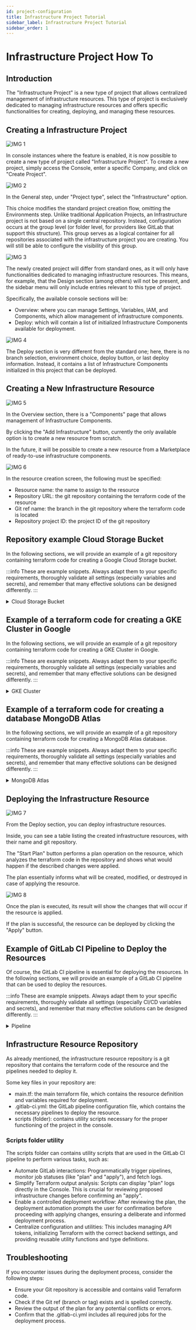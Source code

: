 ```yaml
---
id: project-configuration
title: Infrastructure Project Tutorial
sidebar_label: Infrastructure Project Tutorial
sidebar_order: 1
---
```



# Infrastructure Project How To

## Introduction
The "Infrastructure Project" is a new type of project that allows centralized management of infrastructure resources.
This type of project is exclusively dedicated to managing infrastructure resources and offers specific functionalities for creating, deploying, and managing these resources.

## Creating a Infrastructure Project

![IMG 1](./img/1.png)

In console instances where the feature is enabled, it is now possible to create a new type of project called "Infrastructure Project".
To create a new project, simply access the Console, enter a specific Company, and click on "Create Project".

![IMG 2](./img/2.png)

In the General step, under "Project type", select the "Infrastructure" option.

This choice modifies the standard project creation flow, omitting the Environments step. Unlike traditional Application Projects, an Infrastructure project is not based on a single central repository. Instead, configuration occurs at the group level (or folder level, for providers like GitLab that support this structure). This group serves as a logical container for all repositories associated with the infrastructure project you are creating. You will still be able to configure the visibility of this group.

![IMG 3](./img/3.png)

The newly created project will differ from standard ones, as it will only have functionalities dedicated to managing infrastructure resources.
This means, for example, that the Design section (among others) will not be present, and the sidebar menu will only include entries relevant to this type of project.

Specifically, the available console sections will be:
- Overview: where you can manage Settings, Variables, IAM, and Components, which allow management of infrastructure components.
- Deploy: which will contain a list of initialized Infrastructure Components available for deployment.

![IMG 4](./img/4.png)

The Deploy section is very different from the standard one; here, there is no branch selection, environment choice, deploy button, or last deploy information.
Instead, it contains a list of Infrastructure Components initialized in this project that can be deployed.

## Creating a New Infrastructure Resource

![IMG 5](./img/5.png)

In the Overview section, there is a "Components" page that allows management of Infrastructure Components.

By clicking the "Add Infrastructure" button, currently the only available option is to create a new resource from scratch.

In the future, it will be possible to create a new resource from a Marketplace of ready-to-use infrastructure components.

![IMG 6](./img/6.png)

In the resource creation screen, the following must be specified:
- Resource name: the name to assign to the resource
- Repository URL: the git repository containing the terraform code of the resource
- Git ref name: the branch in the git repository where the terraform code is located
- Repository project ID: the project ID of the git repository

## Repository example Cloud Storage Bucket

In the following sections, we will provide an example of a git repository containing terraform code for creating a Google Cloud Storage bucket.

:::info
These are example snippets. Always adapt them to your specific requirements, thoroughly validate all settings (especially variables and secrets), and remember that many effective solutions can be designed differently.
:::

<details>
<summary>Cloud Storage Bucket</summary>
<p>

```
# Specify the Google Cloud provider
provider "google" {
  project = "my-gcp-project-123"   # Example GCP project ID
  region  = "europe-west3"         # Example default region
}

# Create a Google Cloud Storage bucket
resource "google_storage_bucket" "demo_bucket" {
  name          = "tf-demo-bucket-xyz"  # Example unique global bucket name
  location      = "EUROPE-WEST3"        # Example bucket location (region)
  storage_class = "NEARLINE"            # Example storage class

  # Enable or disable object versioning
  versioning {
    enabled = true   # Enable versioning to keep object history
  }

  # Lifecycle rule to transition or delete old objects
  lifecycle_rule {
    action {
      type = "SetStorageClass"  # Transition objects to a cheaper storage class
      storage_class = "COLDLINE"
    }
    condition {
      age = 30                   # Apply transition after objects are older than 30 days
    }
  }
}
```

</p>
</details>

## Example of a terraform code for creating a GKE Cluster in Google

In the following sections, we will provide an example of a git repository containing terraform code for creating a GKE Cluster in Google.

:::info
These are example snippets. Always adapt them to your specific requirements, thoroughly validate all settings (especially variables and secrets), and remember that many effective solutions can be designed differently.
:::


<details>
<summary>GKE Cluster</summary>
<p>

```
# Configure the Google Cloud provider provider
provider "google" {
  project = "my-gcp-project-123"   # Replace with your GCP project ID
  region  = "europe-west3"         # Default region for resources
}

# Create a GKE cluster without the default node pool
resource "google_container_cluster" "demo_gke" {
  name                     = "tf-demo-gke-cluster"  # Cluster name
  location                 = "europe-west3"         # Cluster location (region or zone)
  remove_default_node_pool = true                   # We’ll create a custom node pool below

  networking {
    network = "default"                             # Use the default VPC; for a custom network, reference a google_compute_network resource
  }

  # Enable Kubernetes API services
  addons_config {
    http_load_balancing {}
    horizontal_pod_autoscaling {}
  }
}

# Create a dedicated node pool for the cluster
resource "google_container_node_pool" "demo_nodes" {
  name       = "tf-demo-node-pool"
  cluster    = google_container_cluster.demo_gke.name
  location   = google_container_cluster.demo_gke.location
  node_count = 3                                            # Number of VM instances in this pool

  node_config {
    machine_type = "e2-medium"                              # VM size
    oauth_scopes = [
      "https://www.googleapis.com/auth/cloud-platform",     # Full access to GCP APIs (consider narrower scopes for production)
    ]
    labels = {
      env = "demo"
    }
    tags = ["k8s-node"]
  }

  # Auto-upgrade and auto-repair for node instances
  management {
    auto_upgrade = true
    auto_repair  = true
  }
}

```

</p>
</details>

## Example of a terraform code for creating a database MongoDB Atlas

In the following sections, we will provide an example of a git repository containing terraform code for creating a MongoDB Atlas database.

:::info
These are example snippets. Always adapt them to your specific requirements, thoroughly validate all settings (especially variables and secrets), and remember that many effective solutions can be designed differently.
:::

<details>
<summary>MongoDB Atlas</summary>
<p>

```
## Configure the MongoDB Atlas provider
provider "mongodbatlas" {
  # IMPORTANT: Replace with your actual API keys.
  # For better security, consider using environment variables:
  # export MONGODB_ATLAS_PUBLIC_KEY="your_public_key"
  # export MONGODB_ATLAS_PRIVATE_KEY="your_private_key"
  public_key  = "<ATLAS_PUBLIC_KEY>"  # Your Atlas API public key
  private_key = "<ATLAS_PRIVATE_KEY>" # Your Atlas API private key
}

# Create an Atlas Project
resource "mongodbatlas_project" "demo_project" {
  name   = "tf-demo-project"  # Logical name of your project
  # IMPORTANT: Replace with your actual Atlas Organization ID.
  # For better security, consider using environment variables:
  # export MONGODB_ATLAS_ORG_ID="your_org_id"
  org_id = "<ATLAS_ORG_ID>" # Your Atlas Organization ID
}

# Create an Atlas MongoDB cluster
resource "mongodbatlas_cluster" "demo_cluster" {
  project_id                  = mongodbatlas_project.demo_project.id
  name                        = "tf-demo-cluster"           # Unique cluster name
  provider_name               = "AWS"                       # Cloud provider for the cluster (e.g., AWS, GCP, AZURE)
  provider_region_name        = "EU_CENTRAL_1"              # Region (e.g., EU_CENTRAL_1 for Frankfurt on AWS)
  provider_instance_size_name = "M10"                       # Cluster tier (e.g., M10, M20, M30)
  backup_enabled              = true                        # Enable continuous backups

  # (Optional) Specify advanced settings
  replication_factor          = 3                           # Number of nodes in replica set
  disk_size_gb                = 20                          # Storage per node
  auto_scaling_disk_gb_enabled = true                      # Enable disk auto-scaling

  # For M10 and higher tiers, auto_scaling_compute_enabled might also be desired for compute scaling
  # auto_scaling_compute_enabled = true
  # provider_auto_scaling_compute_min_instance_size = "M10"
  # provider_auto_scaling_compute_max_instance_size = "M20"
}

# Create a database user for your application
resource "mongodbatlas_database_user" "app_user" {
  username           = "tf_app_user"
  # IMPORTANT: Replace with a strong, unique password. DO NOT commit this in plain text.
  # Consider using environment variables or a secrets manager.
  password           = "<STRONG_PASSWORD>"
  project_id         = mongodbatlas_project.demo_project.id
  roles {
    role_name       = "readWrite"
    database_name   = "admin" # Consider limiting to a specific database for production
  }
  auth_database_name = "admin" # The authentication database for the user
  labels = {
    env = "demo"
  }
}

```
</p>
</details>

## Deploying the Infrastructure Resource

![IMG 7](./img/7.png)

From the Deploy section, you can deploy infrastructure resources.

Inside, you can see a table listing the created infrastructure resources, with their name and git repository.

The "Start Plan" button performs a plan operation on the resource, which analyzes the terraform code in the repository and shows what would happen if the described changes were applied.

The plan essentially informs what will be created, modified, or destroyed in case of applying the resource.

![IMG 8](./img/8.png)

Once the plan is executed, its result will show the changes that will occur if the resource is applied.

If the plan is successful, the resource can be deployed by clicking the "Apply" button.

## Example of GitLab CI Pipeline to Deploy the Resources

Of course, the GitLab CI pipeline is essential for deploying the resources. In the following sections, we will provide an example of a GitLab CI pipeline that can be used to deploy the resources.

:::info
These are example snippets. Always adapt them to your specific requirements, thoroughly validate all settings (especially CI/CD variables and secrets), and remember that many effective solutions can be designed differently.
:::

<details>
<summary>Pipeline</summary>
<p>

```
# GitLab CI/CD OpenTofu Pipeline: Your Lean Starting Point
#
# Hey there! This pipeline is your foundation for automating OpenTofu with GitLab.
# We're covering the essentials: validating your code, planning changes, and
# applying them safely.
#
# Before you dive in, a few key things you'll need to tailor:
#
# 1. OpenTofu Version: Find `image: ghcr.io/opentofu/opentofu:1.8.2` and set your team's version.
# 2. Cloud Provider Authentication: This is crucial! Look for the `CRITICAL: Cloud Provider Authentication`
#    section in `before_script`. You'll need to add your specific cloud login steps there.
# 3. .opentofu.rc (Optional): If you use a custom `.opentofu.rc` for things like private provider
#    registries, you can load it using the `TF_CONFIG_RC_CONTENT` CI/CD variable.
# 4. Target Workspace: We use `TF_WORKSPACE` (defaulting to "default"). Set this as a CI/CD
#    variable in GitLab to switch between environments like 'dev', 'staging', or 'production'.

workflow:
  rules:
    - if: $CI_COMMIT_BRANCH
    - if: $CI_MERGE_REQUEST_ID

default:
  image: ghcr.io/opentofu/opentofu:1.8.2 # SET YOUR PREFERRED OPENTOFU VERSION HERE

  before_script:
    - |
      if [ -n "${TF_CONFIG_RC_CONTENT}" ]; then
        echo "${TF_CONFIG_RC_CONTENT}" > "${HOME}/.opentofu.rc" # Changed to .opentofu.rc
        echo "INFO: OpenTofu CLI configuration (.opentofu.rc) applied from CI/CD variable." # Changed message
      fi
    - |
      echo "INFO: Preparing for cloud provider authentication..."
      # --- YOUR AUTHENTICATION SCRIPT GOES HERE ---
      # Example for Google Cloud using a Service Account JSON key:
      # if [ -n "${GCP_SA_KEY_JSON}" ]; then
      #   echo "${GCP_SA_KEY_JSON}" > /tmp/gcp-sa-key.json
      #   export GOOGLE_APPLICATION_CREDENTIALS="/tmp/gcp-sa-key.json"
      #   echo "INFO: GCP authentication configured."
      # else
      #   echo "ERROR: GCP_SA_KEY_JSON CI/CD variable not set. Cloud operations will likely fail."
      #   exit 1
      # fi
      # --- END OF YOUR AUTHENTICATION SCRIPT ---

variables:
  TF_IN_AUTOMATION: "true"
  TF_WORKSPACE: "default"
  GIT_DEPTH: 10

.opentofu_cache: &opentofu_cache_definition # Changed cache name
  cache:
    key: "${CI_PROJECT_ID}-${CI_COMMIT_REF_SLUG}-${TF_WORKSPACE}-opentofu" # Changed cache key name
    paths:
      - .opentofu # Changed path
      - .opentofu.lock.hcl # Changed path
    policy: pull-push

stages:
  - validate
  - plan
  - apply

validate:
  stage: validate
  extends: .opentofu_cache # Changed extends
  script:
    - tofu init -reconfigure -input=false -no-color # Changed 'terraform' to 'tofu'
    # You can insert additional static analysis or linter scripts here before `fmt` and `validate`.
    # Example: tfsec . --no-color
    - tofu fmt -check -recursive -diff -no-color # Changed 'terraform' to 'tofu'
    - tofu validate -no-color # Changed 'terraform' to 'tofu'
  rules:
    - if: '$CI_PIPELINE_SOURCE == "merge_request_event"'
    - if: '$CI_COMMIT_BRANCH == $CI_DEFAULT_BRANCH'

plan:
  stage: plan
  extends: .opentofu_cache # Changed extends
  script:
    - tofu init -reconfigure -input=false -no-color # Changed 'terraform' to 'tofu'
    - |
      # Ensure the target workspace exists
      if ! tofu workspace select "${TF_WORKSPACE}" -no-color; then # Changed 'terraform' to 'tofu'
        tofu workspace new "${TF_WORKSPACE}" -no-color # Changed 'terraform' to 'tofu'
      fi
    # Here you could add scripts to dynamically generate .tfvars files or other preparations.
    # Example: ./scripts/generate-tfvars.sh > environment.auto.tfvars
    - tofu plan -out=tfplan -input=false -no-color # Changed 'terraform' to 'tofu'
  artifacts:
    paths:
      - tfplan
    expire_in: 1 day
  rules:
    - if: '$CI_PIPELINE_SOURCE == "merge_request_event"'
    - if: '$CI_COMMIT_BRANCH == $CI_DEFAULT_BRANCH'

apply:
  stage: apply
  extends: .opentofu_cache # Changed extends
  script:
    - tofu init -reconfigure -input=false -no-color # Changed 'terraform' to 'tofu'
    - tofu workspace select "${TF_WORKSPACE}" -no-color # Changed 'terraform' to 'tofu'
    # Custom pre-apply commands (e.g., notifications, last policy controls)
    # Example: ./scripts/notify-pre-apply.sh
    - tofu apply -auto-approve "tfplan" -input=false -no-color # Changed 'terraform' to 'tofu'
    # Custom post-apply commands (e.g., CMDB updates, notifications)
    # Example: ./scripts/run-smoke-tests.sh
  dependencies:
    - plan
  rules:
    - if: '$CI_COMMIT_BRANCH == $CI_DEFAULT_BRANCH'
      when: manual
      allow_failure: false

```

</p>
</details>

## Infrastructure Resource Repository

As already mentioned, the infrastructure resource repository is a git repository that contains the terraform code of the resource and the pipelines needed to deploy it.

Some key files in your repository are:
- main.tf: the main terraform file, which contains the resource definition and variables required for deployment.
- .gitlab-ci.yml: the GitLab pipeline configuration file, which contains the necessary pipelines to deploy the resource.
- scripts (folder): contains utility scripts necessary for the proper functioning of the project in the console.

### Scripts folder utility

The scripts folder can contains utility scripts that are used in the GitLab CI pipeline to perform various tasks, such as:

* Automate GitLab interactions: Programmatically trigger pipelines, monitor job statuses (like "plan" and "apply"), and fetch logs.
* Simplify Terraform output analysis: Scripts can display "plan" logs directly in the Console. This is crucial for reviewing proposed infrastructure changes before confirming an "apply".
* Enable a controlled deployment workflow: After reviewing the plan, the deployment automation prompts the user for confirmation before proceeding with applying changes, ensuring a deliberate and informed deployment process.
* Centralize configuration and utilities: This includes managing API tokens, initializing Terraform with the correct backend settings, and providing reusable utility functions and type definitions.

## Troubleshooting

If you encounter issues during the deployment process, consider the following steps:

- Ensure your Git repository is accessible and contains valid Terraform code.
- Check if the Git ref (branch or tag) exists and is spelled correctly.
- Review the output of the plan for any potential conflicts or errors.
- Confirm that the .gitlab-ci.yml includes all required jobs for the deployment process.
